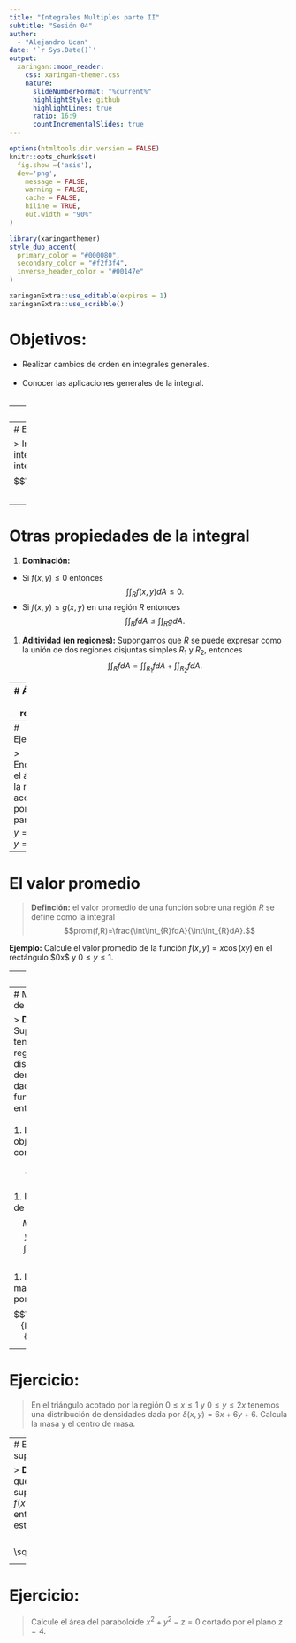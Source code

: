 ```yaml
---
title: "Integrales Multiples parte II"
subtitle: "Sesión 04"
author: 
  - "Alejandro Ucan"
date: '`r Sys.Date()`'
output:
  xaringan::moon_reader:
    css: xaringan-themer.css
    nature:
      slideNumberFormat: "%current%"
      highlightStyle: github
      highlightLines: true
      ratio: 16:9
      countIncrementalSlides: true
---
```


```r
options(htmltools.dir.version = FALSE)
knitr::opts_chunk$set(
  fig.show =('asis'),
  dev='png',
	message = FALSE,
	warning = FALSE,
	cache = FALSE,
	hiline = TRUE,
	out.width = "90%"
)
```

```r
library(xaringanthemer)
style_duo_accent(
  primary_color = "#000080",
  secondary_color = "#f2f3f4",
  inverse_header_color = "#00147e"
)
```

```r
xaringanExtra::use_editable(expires = 1)
xaringanExtra::use_scribble()
```
# Objetivos:

 * Realizar cambios de orden en integrales generales. <br/><br/>
 * Conocer las aplicaciones generales de la integral. <br/><br/>

---
# Ejemplo: 

> Cambiemos el orden de integración en la integral $$\int_0^2\int_{x^2}^{2x}4x+2 dydx.$$


---
# Ejercicio:

> Invierte el orden de integración en la siguiente integral $$\int_0^1\int_{0}^{\sqrt{1-x^2}}x dydx.$$


---
# Otras propiedades de la integral

1. __Dominación:__ 
  * Si $f(x,y)\leq 0$ entonces $$\int\int_{R} f(x,y)dA \leq 0.$$
  * Si $f(x,y)\leq g(x,y)$ en una región $R$ entonces $$\int\int_{R}f dA \leq \int\int_R g dA.$$
  
1. __Aditividad (en regiones):__ Supongamos que $R$ se puede expresar como la unión de dos regiones disjuntas simples $R_1$ y $R_2,$ entonces $$\int\int_R f dA =\int\int_{R_1}f dA + \int\int_{R_2} f dA.$$

---
# Área de una región:

> __Definición:__ el área de una región plana $R$ en $\mathbb{R}^2$ está dada por la integral $$\int\int_{R}dA.$$

__Ejemplo:__ Calcular el área de la región acotada por las rectas $y=x$ y $y=x^2.$


---
# Ejercicio:

> Encuentre el área de la región acotada por la parábola $y=x^2$ y $y=x+2.$


---
# El valor promedio

> __Definción:__ el valor promedio de una función sobre una región $R$ se define como la integral $$prom(f,R)=\frac{\int\int_{R}fdA}{\int\int_{R}dA}.$$

__Ejemplo:__ Calcule el valor promedio de la función $f(x,y)=x\cos(xy)$ en el rectángulo $0\leq x\leq \pi $ y $0\leq y\leq 1.$


---
# Ejercicio: 

> La siguiente función muestra la distribución de las edades en años de una escuela donde $x$ representa el número de hombre y $y$ el de mujeres, $f(x,y)=xy+x^2+y^3,$ si sabemos que hay $0<x<10$ y $0<y<5.$ Calcule el valor promedio de la edad.

---
# Masa y Centro de Masa

> __Definición:__ Supongamos que tenemos una región $R$ cuya distribución de densidades está dada por la función $\delta(x,y),$ entonces <br/><br/>
1. La masa del objeto se define como $$\int\int_R \delta(x,y)dA.$$ <br/>
1. Los momento de masa son: $$M_x=\int\int_R y\delta(x,y)dA \mbox{ y } M_y=\int\int_R x\delta(x,y)dA.$$ <br/>
1. El centroide de masa estará dado por $$\left(\frac{M_x}{M},\frac{M_y}{M}\right).$$

---
# Ejercicio:

> En el triángulo acotado por la región $0\leq x\leq 1$ y $0\leq y \leq 2x$ tenemos una distribución de densidades dada por $\delta(x,y)=6x+6y+6.$ Calcula la masa y el centro de masa.


---
# El área de una superficie:

> __Definición:__ Supongamos que tenemos una superficie dada por $z=f(x,y)$ en una región $R,$ entonces su área va a estar dada por $$\int\int_R \sqrt{f_x^2+f_y^2+1}dA.$$

---
# Ejercicio:

> Calcule el área del paraboloide $x^2+y^2-z=0$ cortado por el plano $z=4.$

